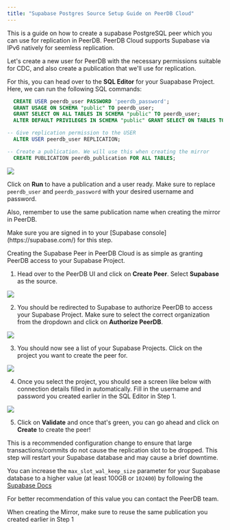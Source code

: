 ```yaml
---
title: "Supabase Postgres Source Setup Guide on PeerDB Cloud"
---
```


This is a guide on how to create a supabase PostgreSQL peer which you can use for replication in PeerDB.
<Check>
PeerDB Cloud supports Supabase via IPv6 natively for seemless replication.
</Check>


<Steps titleSize='h2'>
<Step title='Creating a user with permissions and replication slot'>

Let's create a new user for PeerDB with the necessary permissions suitable for CDC,
and also create a publication that we'll use for replication.

For this, you can head over to the **SQL Editor** for your Suapabase Project.
Here, we can run the following SQL commands:
```sql
  CREATE USER peerdb_user PASSWORD 'peerdb_password';
  GRANT USAGE ON SCHEMA "public" TO peerdb_user;
  GRANT SELECT ON ALL TABLES IN SCHEMA "public" TO peerdb_user;
  ALTER DEFAULT PRIVILEGES IN SCHEMA "public" GRANT SELECT ON TABLES TO peerdb_user;

-- Give replication permission to the USER
  ALTER USER peerdb_user REPLICATION;

-- Create a publication. We will use this when creating the mirror
  CREATE PUBLICATION peerdb_publication FOR ALL TABLES;
```

<Frame caption="User and publication commands">
<img src="/images/supabase-setup-peerdb-cloud/supabase-commands.jpg" />
</Frame>

Click on **Run** to have a publication and a user ready.
<Note>
Make sure to replace `peerdb_user` and `peerdb_password` with your desired username and password.

Also, remember to use the same publication name when creating the mirror in PeerDB.
</Note>

</Step>

<Step title='Create the Supabase Peer on PeerDB Cloud'>
<Note>
Make sure you are signed in to your [Supabase console](https://supabase.com/) for this step.
</Note>

Creating the Supabase Peer in PeerDB Cloud is as simple as granting PeerDB access to your Supabase Project.

1. Head over to the PeerDB UI and click on **Create Peer**. Select **Supabase** as the source.

<Frame caption="Select Supabase peer">
<img src="/images/supabase-setup-peerdb-cloud/select-supabase-peer.jpg" />
</Frame>

2. You should be redirected to Supabase to authorize PeerDB to access your Supabase Project.
Make sure to select the correct organization from the dropdown and click on **Authorize PeerDB**.

<Frame caption="Authorize PeerDB">
<img src="/images/supabase-setup-peerdb-cloud/authorize-peerdb.jpg" />
</Frame>

3. You should now see a list of your Supabase Projects. Click on the project you want to create the peer for.

<Frame caption="Select the Supabase Project">
<img src="/images/supabase-setup-peerdb-cloud/supabase-app-projects.jpg" />
</Frame>


4. Once you select the project, you should see a screen like below with connection details filled in automatically.
Fill in the username and password you created earlier in the SQL Editor in Step 1.

<Frame caption="Create the Supabase Peer">
<img src="/images/supabase-setup-peerdb-cloud/supabase-peer.jpg" />
</Frame>

5. Click on **Validate** and once that's green, you can go ahead and click on **Create** to create the peer!


</Step>
<Step title='Increase max_slot_wal_keep_size'>
This is a recommended configuration change to ensure that large transactions/commits do not cause the replication slot to be dropped.

<Warning>
This step will restart your Supabase database and may cause a brief downtime.
</Warning>

You can increase the `max_slot_wal_keep_size` parameter for your Supabase database to a higher value (at least 100GB or `102400`) by following the [Supabase Docs](https://supabase.com/docs/guides/database/custom-postgres-config#cli-supported-parameters)

For better recommendation of this value you can contact the PeerDB team.

</Step>
</Steps>
<Note>
When creating the Mirror, make sure to reuse the same publication you created earlier in Step 1
</Note>